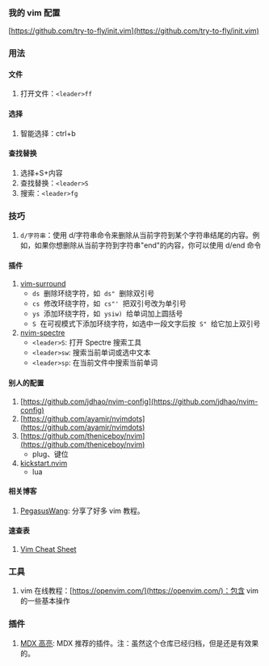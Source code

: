 ### 我的 vim 配置

[https://github.com/try-to-fly/init.vim](https://github.com/try-to-fly/init.vim)

### 用法

#### 文件

1. 打开文件：`<leader>ff`

#### 选择

1. 智能选择：ctrl+b

#### 查找替换

1. 选择+S+内容
2. 查找替换：`<leader>S`
3. 搜索：`<leader>fg`

### 技巧

1. `d/字符串`：使用 d/字符串命令来删除从当前字符到某个字符串结尾的内容。例如，如果你想删除从当前字符到字符串"end"的内容，你可以使用 d/end 命令

#### 插件

1. [vim-surround](https://github.com/tpope/vim-surround)
   - `ds`  删除环绕字符，如  `ds"`  删除双引号
   - `cs`  修改环绕字符，如  `cs"'`  把双引号改为单引号
   - `ys`  添加环绕字符，如  `ysiw)`  给单词加上圆括号
   - `S`  在可视模式下添加环绕字符，如选中一段文字后按  `S"`  给它加上双引号
2. [nvim-spectre](https://github.com/nvim-pack/nvim-spectre)
   - `<leader>S`: 打开 Spectre 搜索工具
   - `<leader>sw`: 搜索当前单词或选中文本
   - `<leader>sp`: 在当前文件中搜索当前单词

#### 别人的配置

1.  [https://github.com/jdhao/nvim-config](https://github.com/jdhao/nvim-config)
2.  [https://github.com/ayamir/nvimdots](https://github.com/ayamir/nvimdots)
3.  [https://github.com/theniceboy/nvim](https://github.com/theniceboy/nvim)
    - plug、键位
4.  [kickstart.nvim](https://github.com/nvim-lua/kickstart.nvim)
    - lua

#### 相关博客

1. [PegasusWang](https://www.zhihu.com/people/pegasus-wang/posts): 分享了好多 vim 教程。

#### 速查表

1. [Vim Cheat Sheet](https://vim.rtorr.com/lang/zh_cn)

### 工具

1. vim 在线教程：[https://openvim.com/](https://openvim.com/)：包含 vim 的一些基本操作

### 插件

1. [MDX 高亮](https://github.com/jxnblk/vim-mdx-js): MDX 推荐的插件。注：虽然这个仓库已经归档，但是还是有效果的。
